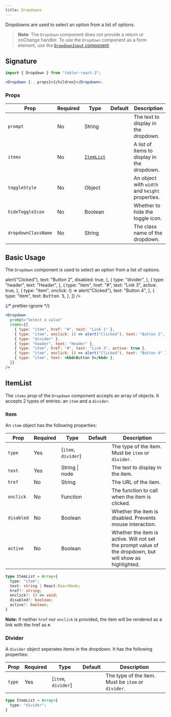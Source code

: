 ```yaml
---
title: Dropdowns
---
```



Dropdowns are used to select an option from a list of options.

> **Note**: The `Dropdown` component does not provide a return or onChange handler. To use the `Dropdown` component as a form element, use the [`DropdownInput` component](/components/dropdown-input).

## Signature

```jsx
import { Dropdown } from "tabler-react-2";

<Dropdown {...props}>{children}</Dropdown>;
```

### Props

| Prop                | Required | Type                    | Default | Description                                     |
| ------------------- | -------- | ----------------------- | ------- | ----------------------------------------------- |
| `prompt`            | No       | String                  |         | The text to display in the dropdown.            |
| `items`             | No       | [`ItemList`](#itemlist) |         | A list of items to display in the dropdown.     |
| `toggleStyle`       | No       | Object                  |         | An object with `width` and `height` properties. |
| `hideToggleIcon`    | No       | Boolean                 |         | Whether to hide the toggle icon.                |
| `dropdownClassName` | No       | String                  |         | The class name of the dropdown.                 |

## Basic Usage

The `Dropdown` component is used to select an option from a list of options.

<Excerpt>
  <Dropdown
    prompt="Select a value"
    items={[
      {
        type: "item",
        href: "#",
        text: "Link 1",
      },
      {
        type: "item",
        onclick: () => alert("Clicked"),
        text: "Button 2",
        disabled: true,
      },
      {
        type: "divider",
      },
      {
        type: "header",
        text: "Header",
      },
      {
        type: "item",
        href: "#",
        text: "Link 3",
        active: true,
      },
      {
        type: "item",
        onclick: () => alert("Clicked"),
        text: "Button 4",
      },
      {
        type: "item",
        text: <kbd>Button 5</kbd>,
      },
    ]}
  />
</Excerpt>

{/* prettier-ignore */}
```jsx
<Dropdown
  prompt="Select a value"
  items={[
    { type: "item", href: "#", text: "Link 1" },
    { type: "item", onclick: () => alert("Clicked"), text: "Button 2", disabled: true },
    { type: "divider" },
    { type: "header", text: "Header" },
    { type: "item", href: "#", text: "Link 3", active: true },
    { type: "item", onclick: () => alert("Clicked"), text: "Button 4" },
    { type: "item", text: <kbd>Button 5</kbd> },
  ]}
/>
```

## ItemList

The `items` prop of the `Dropdown` component accepts an array of objects. It accepts 2 types of entries: an `item` and a `divider`.

### Item

An `item` object has the following properties:

| Prop       | Required | Type                | Default | Description                                                                                              |
| ---------- | -------- | ------------------- | ------- | -------------------------------------------------------------------------------------------------------- |
| `type`     | Yes      | [`item`, `divider`] |         | The type of the item. Must be `item` or `divider`.                                                       |
| `text`     | Yes      | String \| node      |         | The text to display in the item.                                                                         |
| `href`     | No       | String              |         | The URL of the item.                                                                                     |
| `onclick`  | No       | Function            |         | The function to call when the item is clicked.                                                           |
| `disabled` | No       | Boolean             |         | Whether the item is disabled. Prevents mouse interaction.                                                |
| `active`   | No       | Boolean             |         | Whether the item is active. Will not set the prompt value of the dropdown, but will show as highlighted. |

```ts
type ItemList = Array<{
  type: "item";
  text: string | React.ReactNode;
  href?: string;
  onclick?: () => void;
  disabled?: boolean;
  active?: boolean;
}
```

**Note:** If neither `href` nor `onclick` is provided, the item will be rendered as a link with the href as `#`.

### Divider

A `divider` object seperates items in the dropdown. It has the following properties:

| Prop   | Required | Type                | Default | Description                                        |
| ------ | -------- | ------------------- | ------- | -------------------------------------------------- |
| `type` | Yes      | [`item`, `divider`] |         | The type of the item. Must be `item` or `divider`. |

```ts
type ItemList = Array<{
  type: "divider";
}
```
